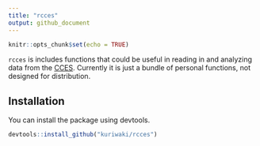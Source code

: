 ```yaml
---
title: "rcces"
output: github_document
---
```


```r
knitr::opts_chunk$set(echo = TRUE)
```


`rcces` is includes functions that could be useful in reading in and analyzing data from the [CCES](https://dataverse.harvard.edu/dataset.xhtml?persistentId=doi:10.7910/DVN/II2DB6). Currently it is just a bundle of personal functions, not designed for distribution.


## Installation

You can install the package using devtools. 

```r
devtools::install_github("kuriwaki/rcces")
```
